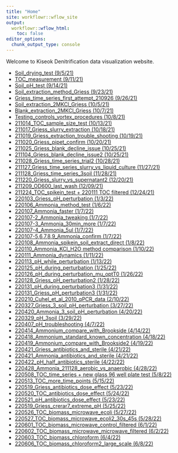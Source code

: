 ```yaml
---
title: "Home"
site: workflowr::wflow_site
output:
  workflowr::wflow_html:
    toc: false
editor_options:
  chunk_output_type: console
---
```


Welcome to Kiseok Denitrification data visualization website.

* [Soil_drying_test (9/5/21)](Soil_drying_curve.html)
* [TOC_measurement (9/11/21)](210911_TOC_measurement.html)
* [Soil_pH_test (9/14/21)](Soil_pH_method.html)
* [Soil_extraction_method_Griess (9/23/21)](Soil_extraction_method_Griess.html)
* [Griess_time_series_first_attempt_210926 (9/26/21)](Griess_time_series_210926.html)
* [Soil_extraction_2MKCl_Griess (10/5/21)](Soil_extraction_2MKCl_Griess.html)
* [Blank_extraction_2MKCl_Griess (10/7/21)](Blank_extraction_2MKCl_Griess_211007.html)
* [Testing_controls_vortex_procedures (10/8/21)](Testing_controls_vortex_procedures_211008.html)
* [211014_TOC_sample_size_test (10/13/21)](211014_TOC_sample_size_test.html)
* [211017_Griess_slurry_extraction (10/18/21)](211017_Griess_slurry_extraction.html)
* [211019_Griess_extraction_trouble_shooting (10/19/21)](211019_Griess_extraction_trouble_shooting.html)
* [211020_Griess_pipet_confirm (10/20/21)](211020_Griess_pipet_confirm.html)
* [211025_Griess_blank_decline_issue (10/25/21)](211025_Griess_blank_decline_issue.html)
* [211104_Griess_blank_decline_issue2 (10/25/21)](211104_Griess_blank_decline_issue.html)
* [211028_Griess_time_series_trial2 (10/28/21)](211028_Griess_time_series_trial2.html)
* [211127_Griess_time_series_slurry_vs_liquid_culture (11/27/21)](211127_Griess_time_series_slurry_vs_liquid_culture.html)
* [211128_Griess_time_series_3soil (11/28/21)](211128_Griess_time_series_3soil.html)
* [211220_Griess_slurry_vs_supernatant2 (12/20/21)](211220_Griess_slurry_vs_supernatant2.html)
* [211209_OD600_last_wash (12/09/21)](211209_OD600_last_wash.html)
* [211224_TOC_spikein_test + 220111 TOC filtered (12/24/21)](211224_TOC_spikein_test.html)
* [220103_Griess_pH_perturbation (1/3/22)](220103_Griess_pH_perturbation.html)
* [220106_Ammonia_method_test (1/6/22)](220106_Ammonia_method_test.html)
* [220107_Ammonia_faster (1/7/22)](220107_Ammonia_faster.html)
* [220107-2_Ammonia_tweaking (1/7/22)](220107-2_Ammonia_tweaking.html)
* [220107-3_Ammonia_30min_more (1/7/22)](220107-3_Ammonia_30min_more.html)
* [220107-4_Ammonia_5ul (1/7/22)](220107-4_Ammonia_5ul.html)
* [220107-5,6,7,8,9_Ammonia_confirm (1/7/22)](220107-5_Ammonia_confirm.html)
* [220108_Ammonia_spikein_soil_extract_direct (1/8/22)](220108_Ammonia_spikein_soil_extract_direct.html)
* [220110_Ammonia_KCl_H2O method comparison (1/10/22)](220110_Ammonia_KCl_H2O.html)
* [220111_Ammonia_dynamics (1/11/22)](220111_Ammonia_dynamics.html)
* [220113_pH_while_perturbation (1/13/22)](220113_pH_while_perturbation.html)
* [220125_pH_during_perturbation (1/25/22)](220125_pH_during_perturbation.html)
* [220126_pH_during_perturbation_mu_optT0 (1/26/22)](220126_pH_during_perturbation_mu_optT0.html)
* [220128_Griess_pH_perturbation2 (1/28/22)](220128_Griess_pH_perturbation2.html)
* [220131_pH_during_perturbation3 (1/31/22)](220131_pH_during_perturbation3.html)
* [220131_Griess_pH_perturbation3 (1/31/22)](220131_Griess_pH_perturbation3.html)
* [220210_Cuhel_et_al_2010_qPCR_data (2/10/22)](220210_Cuhel_et_al_2010_qPCR_data.html)
* [220327_Griess_3_soil_pH_perturbation (3/27/22)](220327_Griess_3_soil_pH_perturbation.html)
* [220420_Ammonia_3_soil_pH_perturbation (4/20/22)](220420_Ammonia_3_soil_pH_perturbation.html)
* [220329_pH_3soil (3/29/22)](220329_pH_3soil.html)
* [220407_pH_troubleshooting (4/7/22)](220407_pH_troubleshooting.html)
* [220414_Ammonium_compare_with_Brookside (4/14/22)](220414_Ammonium_compare_with_Brookside.html)
* [220418_Ammonium_standard_known_concentration (4/18/22)](220418_Ammonium_standard_known_concentration.html)
* [220419_Ammonium_compare_with_Brookside2 (4/19/22)](220419_Ammonium_compare_with_Brookside2.html)
* [220421_Griess_antibiotics_and_sterile (4/21/22)](220421_Griess_antibiotics_and_sterile.html)
* [220421_Ammonia_antibiotics_and_sterile (4/21/22)](220421_Ammonia_antibiotics_and_sterile.html)
* [220422_pH_half_antibiotics_sterile (4/22/22)](220422_pH_half_antibiotics_sterile.html)
* [220428_Ammonia_211128_aerobic_vs_anaerobic (4/28/22)](220428_Ammonia_211128_aerobic_vs_anaerobic.html)
* [220508_TOC_time_series + new glass 96 well plate test (5/8/22)](220508_TOC_time_series.html)
* [220513_TOC_more_time_points (5/15/22)](220513_TOC_more_time_points.html)
* [220519_Griess_antibiotics_dose_effect (5/23/22)](220519_Griess_antibiotics_dose_effect.html)
* [220520_TOC_antibiotics_dose_effect (5/24/22)](220520_TOC_antibiotics_dose_effect.html)
* [220521_pH_antibiotics_dose_effect (5/23/22)](220521_pH_antibiotics_dose_effect.html)
* [220519_Griess_crerar7_extreme_pH (5/25/22)](220519_Griess_crerar7_extreme_pH.html)
* [220526_TOC_biomass_microwave_ecoli (5/27/22)](220526_TOC_biomass_microwave_ecoli.html)
* [220527_TOC_biomass_microwave_ecoli2_30s_45s (5/28/22)](220527_TOC_biomass_microwave_ecoli2_30s_45s.html)
* [220601_TOC_biomass_microwave_control_filtered (6/1/22)](220601_TOC_biomass_microwave_filtered.html)
* [220602_TOC_biomass_microwave_microwave_filtered (6/2/22)](220602_TOC_biomass_microwave_microwave_filtered.html)
* [220603_TOC_biomass_chloroform (6/4/22)](220603_TOC_biomass_chloroform.html)
* [220606_TOC_biomass_chloroform2_large_scale (6/8/22)](220606_TOC_biomass_chloroform2_large_scale.html)



